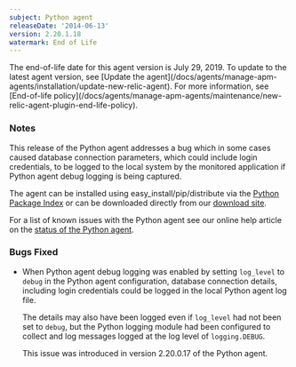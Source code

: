 ```yaml
---
subject: Python agent
releaseDate: '2014-06-13'
version: 2.20.1.18
watermark: End of Life
---
```


<Callout variant="important">
  The end-of-life date for this agent version is July 29, 2019. To update to the latest agent version, see [Update the agent](/docs/agents/manage-apm-agents/installation/update-new-relic-agent). For more information, see [End-of-life policy](/docs/agents/manage-apm-agents/maintenance/new-relic-agent-plugin-end-life-policy).
</Callout>

### Notes

This release of the Python agent addresses a bug which in some cases caused database connection parameters, which could include login credentials, to be logged to the local system by the monitored application if Python agent debug logging is being captured.

The agent can be installed using easy_install/pip/distribute via the [Python Package Index](https://pypi.python.org/pypi/newrelic) or can be downloaded directly from our [download site](http://download.newrelic.com/python_agent/release/).

For a list of known issues with the Python agent see our online help article on the [status of the Python agent](https://newrelic.com/docs/python/status-of-python-agent).

### Bugs Fixed

* When Python agent debug logging was enabled by setting `log_level` to `debug` in the Python agent configuration, database connection details, including login credentials could be logged in the local Python agent log file.

  The details may also have been logged even if `log_level` had not been set to `debug`, but the Python logging module had been configured to collect and log messages logged at the log level of `logging.DEBUG`.

  This issue was introduced in version 2.20.0.17 of the Python agent.
